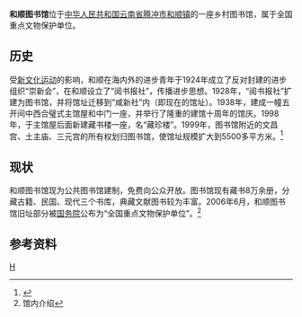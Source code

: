 {{coord|25|00|49|N|98|27|26|E|region:CN_type:landmark|display=title}}
{{文物保护单位
| 级别 = 全国
| 图片 = [[File:和顺图书馆_20210107_01.jpg|280px]]
| 名称 = 和顺图书馆旧址
| 编号 = 6-1060
| 分类 = 近现代重要史迹及代表性建筑
| 时代 = 民国
| 所在 = [[云南省|云南省]][[腾冲市|腾冲市]]
| 登录 = 2006年
| Cat = 云南全国重点文物保护单位
|备注 = {{maplink|frame=yes|plain=yes|type=point|frame-lat=25.013611|frame-long=98.457222|zoom=15|coord={{coord|25.013611|98.457222}}}}
}}
'''和顺图书馆'''位于[[中华人民共和国|中华人民共和国]][[云南省|云南省]][[腾冲市|腾冲市]][[和顺镇_(腾冲市)|和顺镇]]的一座乡村图书馆，属于全国重点文物保护单位。
==历史==
受[[新文化运动|新文化运动]]的影响，和顺在海内外的进步青年于1924年成立了反对封建的进步组织“崇新会”，在和顺设立了“阅书报社”，传播进步思想。1928年，“阅书报社”扩建为图书馆，并将馆址迁移到“咸新社”内（即现在的馆址）。1938年，建成一幢五开间中西合璧式主馆屋和中门一座，并举行了隆重的建馆十周年的馆庆。1998年，于主馆屋后面新建藏书楼一座，名“藏珍楼”。1999年，图书馆附近的文昌宫、土主庙、三元宫的所有权划归图书馆，使馆址规模扩大到5500多平方米。<ref>{{cite web |title=和顺图书馆——中国乡村文化图腾 |url=https://www.sohu.com/a/197849623_100015055 |website=搜狐 |accessdate=2021-01-08 |archive-date=2021-01-09 |archive-url=https://web.archive.org/web/20210109174602/https://www.sohu.com/a/197849623_100015055 |dead-url=no }}</ref>
==现状==
和顺图书馆现为公共图书馆建制，免费向公众开放。图书馆现有藏书8万余册，分藏古籍、民国、现代三个书库，典藏文献图书较为丰富。2006年6月，和顺图书馆旧址部分被[[中华人民共和国国务院|国务院]]公布为“全国重点文物保护单位”。<ref>馆内介绍</ref>

==参考资料==
{{reflist}}
{{云南全国重点文物保护单位}}
[[Category:腾冲市|H]]